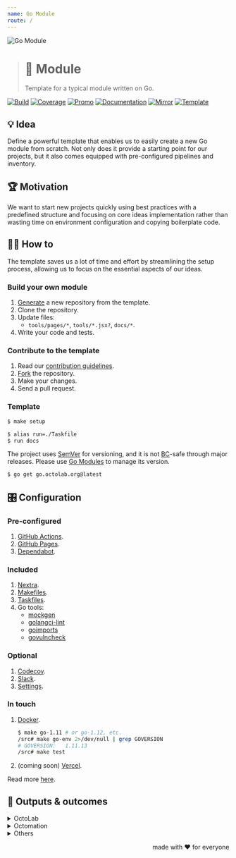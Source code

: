 ```yaml
---
name: Go Module
route: /
---
```


![Go Module][social.image]

> # 🧩 Module
>
> Template for a typical module written on Go.

[![Build][build.icon]][build.page]
[![Coverage][coverage.icon]][coverage.page]
[![Promo][site.icon]][site.page]
[![Documentation][docs.icon]][docs.page]
[![Mirror][mirror.icon]][mirror.page]
[![Template][template.icon]][template.page]

## 💡 Idea

Define a powerful template that enables us to easily create a new Go module from scratch.
Not only does it provide a starting point for our projects,
but it also comes equipped with pre-configured pipelines and inventory.

## 🏆 Motivation

We want to start new projects quickly using best practices
with a predefined structure and focusing on core ideas implementation
rather than wasting time on environment configuration and copying boilerplate code.

## 🤼‍♂️ How to

The template saves us a lot of time and effort by streamlining the setup process,
allowing us to focus on the essential aspects of our ideas.

### Build your own module

1. [Generate][action.generate] a new repository from the template.
2. Clone the repository.
3. Update files:
    - `tools/pages/*`, `tools/*.jsx?`, `docs/*`.
4. Write your code and tests.

### Contribute to the template

1. Read our [contribution guidelines][docs.contrib].
2. [Fork][action.fork] the repository.
3. Make your changes.
4. Send a pull request.

### Template

```bash {1,4}
$ make setup

$ alias run=./Taskfile
$ run docs
```

The project uses [SemVer](https://semver.org) for versioning, and it is not
[BC][wiki.compat]-safe through major releases.
Please use [Go Modules][wiki.gomod] to manage its version.

```bash
$ go get go.octolab.org@latest
```

## 🎛️ Configuration

### Pre-configured

1. [GitHub Actions](https://github.com/features/actions).
2. [GitHub Pages](https://pages.github.com).
3. [Dependabot](https://github.com/dependabot).

### Included

1. [Nextra](https://nextra.site).
2. [Makefiles](https://github.com/octomation/makefiles).
3. [Taskfiles](https://github.com/octomation/taskfiles).
4. Go tools:
    - [mockgen](https://github.com/golang/mock)
    - [golangci-lint](https://github.com/kamilsk/golangci-lint)
    - [goimports](https://github.com/kamilsk/go-tools)
    - [govulncheck](https://github.com/golang/vuln)

### Optional

1. [Codecov](https://about.codecov.io).
2. [Slack](https://github.com/marketplace/slack-github).
3. [Settings](https://github.com/apps/settings).

### In touch

1. [Docker](https://www.docker.com).
   ```bash
   $ make go-1.11 # or go-1.12, etc.
   /src# make go-env 2>/dev/null | grep GOVERSION
   # GOVERSION:   1.11.13
   /src# make test
   ```
2. (coming soon) [Vercel](https://vercel.com).

Read more [here][docs.setup].

## 🤲 Outputs & outcomes

<details>
  <summary>OctoLab</summary>

- https://github.com/octolab/breaker*
- https://github.com/octolab/cli*
- https://github.com/octolab/config
- https://github.com/octolab/pkg*
- https://github.com/octolab/propaganda
- https://github.com/octolab/protocol*

</details>
<details>
  <summary>Octomation</summary>

- https://github.com/octomation/dna*
- https://github.com/octomation/go-tool*
- https://github.com/octomation/go-service*

</details>
<details>
  <summary>Others</summary>

- https://github.com/kamilsk/retry*
- https://github.com/kamilsk/semaphore*
- https://github.com/kamilsk/tracer*

</details>

<p align="right">made with ❤️ for everyone</p>

[build.page]:        https://github.com/octomation/go-module/actions/workflows/ci.yml
[build.icon]:        https://github.com/octomation/go-module/actions/workflows/ci.yml/badge.svg
[coverage.page]:     https://codecov.io/gh/octomation/go-module
[coverage.icon]:     https://codecov.io/gh/octomation/go-module/branch/main/graph/badge.svg
[site.page]:         https://go-module.octolab.org
[site.icon]:         https://img.shields.io/badge/site-static-brightgreen
[docs.page]:         https://pkg.go.dev/go.octolab.org
[docs.icon]:         https://img.shields.io/badge/docs-pkg.go.dev-blue
[mirror.page]:       https://bitbucket.org/kamilsk/go-module
[mirror.icon]:       https://img.shields.io/badge/mirror-bitbucket-blue
[template.page]:     https://github.com/octomation/go-module
[template.icon]:     https://img.shields.io/badge/template-go--module-blue

[action.fork]:       https://github.com/octomation/go-module/fork
[action.generate]:   https://github.com/octomation/go-module/generate
[docs.contrib]:      https://github.com/octomation/.github/blob/main/.github/CONTRIBUTING.md
[docs.setup]:        /integrations/
[wiki.compat]:       https://en.wikipedia.org/wiki/Backward_compatibility
[wiki.gomod]:        https://github.com/golang/go/wiki/Modules

[awesome.page]:      https://awesome-go.com
[awesome.icon]:      https://awesome.re/mentioned-badge.svg
[social.image]:      https://socialify.git.ci/octomation/go-module/image?description=1&font=Raleway&language=1&name=1&owner=1&pattern=Circuit%20Board&theme=Light
